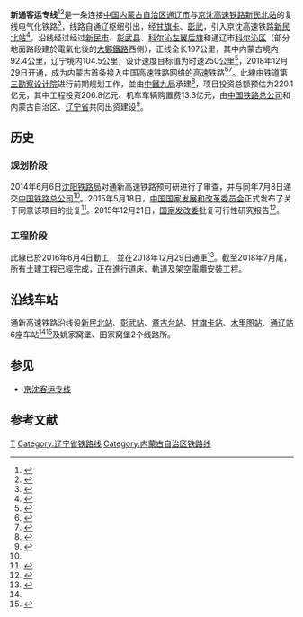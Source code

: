 {{Infobox rail system-route
|box_width=
|rail_name=新通客专线
|other_name=通辽至京沈高铁新民北站铁路
|banner_color=blue
|sec_banner_color=
|third_banner_color=
|logo_filename=
|image_width=
|logo_bgcolor=
|logo_note=
|code_name=
|locale={{CHN}}[[内蒙古自治区|内蒙古自治区]]、[[辽宁省|辽宁省]]
|service_type=
|status=完成
|begin_operation=2018年12月29日
|end_operation=
|operation_note=
|system_length=197 [[公里|公里]]
|length_in_operation=
|total_length=
|line_title=路線
|lines=
|stations=6
|route_title=列車
|main_route=
|secondary_route=
|branch_route=
|main_stations=[[通辽站|通辽站]]、[[新民北站|新民北站]]
|ridership=
|fleet_size=
|max_speed=250 km/h
|track_gauge={{standard gauge}}（[[标准轨|标准轨]]）
|track= 2（[[双线铁路|双线铁路]]）
|min_radius=
|max_grade=
|distance_between_mainlines= 
|block_signal=
|engine=[[电气化铁路|电力]]
|electrified=25kV 50Hz交流電
|control=
|rollingstock=
|depot=
|operator=
|franchise=
|hq=
|key_person=
|website=
|route_map={{新通客运专线RDT}}
}}

'''新通客运专线'''<ref>{{cite news|author=刘春雨; 郑传海; 马晓凤|url=http://www.peoplerail.com/rail/show-478-392252-1.html|title=极寒地区的新通速度——中铁建电气化局三公司建设新通客专“精品四电”纪实|publisher=[[人民铁道|人民铁道网]]|date=2018-10-27|accessdate=2018-11-27|archive-date=2018-11-27|archive-url=https://web.archive.org/web/20181127193608/http://www.peoplerail.com/rail/show-478-392252-1.html|dead-url=no}}</ref><ref>{{cite news|url=http://szb.fxrbs.cn/fxwb/images/2018-10/30/a2/fxwb20181030a2.pdf|title=京沈客专阜新境内车站基本完工|publisher=阜新晚报|date=2018-10-30|accessdate=2018-11-27|archive-date=2018-11-27|archive-url=https://web.archive.org/web/20181127193750/http://szb.fxrbs.cn/fxwb/images/2018-10/30/a2/fxwb20181030a2.pdf|dead-url=no}}</ref>是一条连接[[中国|中国]][[内蒙古自治区|内蒙古自治区]][[通辽市|通辽市]]与[[京沈客运专线|京沈高速铁路]][[新民北站|新民北站]]的复线电气化铁路<ref name="nmgnews">{{cite web|url=http://inews.nmgnews.com.cn/system/2014/07/10/011497013.shtml|title=通辽将建高铁通达京沈 去北京仅需3个半小时|publisher=内蒙古新闻网|accessdate=2015-09-15|archive-date=2016-03-04|archive-url=https://web.archive.org/web/20160304134250/http://inews.nmgnews.com.cn/system/2014/07/10/011497013.shtml|dead-url=no}}</ref>，线路自通辽枢纽引出，经[[甘旗卡镇|甘旗卡]]、[[彰武|彰武]]，引入京沈高速铁路[[新民北站|新民北站]]<ref>{{cite news|url=http://www.tsdig.com/infom.aspx?Id=677&FileName=info&Language=1|title=新建通辽至京沈高铁新民北站铁路环境影响评价彰武改线段补充公告|publisher=铁道第三勘察设计院|accessdate=2015-09-15|archive-date=2015-09-10|archive-url=https://web.archive.org/web/20150910222053/http://www.tsdig.com/infom.aspx?Id=677&FileName=info&Language=1|dead-url=no}}</ref>，沿线经过经过[[新民市|新民市]]、[[彰武县|彰武县]]、[[科尔沁左翼后旗|科尔沁左翼后旗]]和通辽市[[科尔沁区|科尔沁区]]（部分地面路段建於電氣化後的[[大鄭鐵路|大鄭鐵路]]西側），正线全长197公里，其中内蒙古境内92.4公里，辽宁境内104.5公里，设计速度目标值为时速250公里<ref name="tsdig">{{cite web|url=http://www.tsdig.com/admin/Upload/file/%E9%80%9A%E8%BE%BD%E8%87%B3%E4%BA%AC%E6%B2%88%E9%AB%98%E9%93%81%E6%96%B0%E6%B0%91%E5%8C%97%E7%AB%99%E9%93%81%E8%B7%AF%E7%8E%AF%E8%AF%84%E6%8A%A5%E5%91%8A%E4%B9%A6%E7%AE%80%E6%9C%AC0616.pdf|title=新建通辽至京沈高铁新民北站铁路环境影响报告书简本|publisher=铁道第三勘察设计院|format=PDF}}{{dead link|date=2018年4月 |bot=InternetArchiveBot |fix-attempted=yes }}</ref>，2018年12月29日开通，成为内蒙古首条接入中国高速铁路网络的高速铁路<ref name="jin_cnr">{{cite news|author=金建军|url=http://news.cnr.cn/native/city/20181227/t20181227_524463191.shtml|title=内蒙古首条接入全国高铁网的高速铁路“新通高铁”29日开通运营|publisher=[[中央人民广播电台|央广网]]|date=2018-12-27|accessdate=2018-12-28|archive-date=2018-12-28|archive-url=https://web.archive.org/web/20181228083230/http://news.cnr.cn/native/city/20181227/t20181227_524463191.shtml|dead-url=no}}</ref><ref>{{cite news|url=http://inews.nmgnews.com.cn/system/2018/12/28/012627410.shtml|title=内蒙古首条跨境高铁——通新高铁29日开通运营|publisher=内蒙古新闻网|date=2018-12-28|accessdate=2018-12-28|archive-date=2018-12-28|archive-url=https://web.archive.org/web/20181228083044/http://inews.nmgnews.com.cn/system/2018/12/28/012627410.shtml|dead-url=no}}</ref>。此線由[[铁道第三勘察设计院|铁道第三勘察设计院]]进行前期规划工作，並由[[中鐵九局|中鐵九局]]承建<ref>{{Cite web |url=http://9j.crec.cn/gcjs.html?id=1895 |title=中鐵九局-通新客專 |accessdate=2018-08-08 |archive-date=2018-08-08 |archive-url=https://web.archive.org/web/20180808104408/http://9j.crec.cn/gcjs.html?id=1895 |dead-url=no }}</ref>，项目投资总额预估为220.1亿元，其中工程投资206.8亿元、机车车辆购置费13.3亿元，由[[中国铁路总公司|中国铁路总公司]]和内蒙古自治区、[[辽宁省|辽宁省]]共同出资建设<ref>{{cite news|url=http://www.sdpc.gov.cn/zcfb/zcfbtz/201505/t20150518_692139.html|title=国家发展改革委关于新建通辽至京沈高铁新民北站铁路项目建议书的批复(发改基础[2015]283号)|publisher=中华人民共和国国家发展和改革委员会|access-date=2015-09-15|archive-url=https://web.archive.org/web/20150919000551/http://www.sdpc.gov.cn/zcfb/zcfbtz/201505/t20150518_692139.html|archive-date=2015-09-19|dead-url=yes}}</ref>。

== 历史 ==
=== 规划阶段 ===
2014年6月6日[[沈阳铁路局|沈阳铁路局]]对通新高速铁路预可研进行了审查，并与同年7月8日递交[[中国铁路总公司|中国铁路总公司]]<ref name="nmgnews"/>。2015年5月18日，[[中华人民共和国国家发展和改革委员会|中国国家发展和改革委员会]]正式发布了关于同意该项目的批复<ref name="nmgcb">{{cite news|url=http://www.nmgcb.com.cn/news/toutiao/2015/0518/86035.html|title=国家发改委批复赤峰通辽新建高铁连入京沈高铁|publisher=内蒙古晨网|accessdate=2015-09-15|archive-date=2017-04-20|archive-url=https://web.archive.org/web/20170420154002/http://www.nmgcb.com.cn/news/toutiao/2015/0518/86035.html|dead-url=no}}</ref>。2015年12月21日，[[中华人民共和国国家发展和改革委员会|国家发改委]]批复可行性研究报告<ref>{{cite news|url=http://www.sdpc.gov.cn/zcfb/zcfbtz/201601/t20160106_770698.html|title=国家发展改革委关于新建通辽至京沈高铁新民北站铁路可行性研究报告的批复|publisher=中华人民共和国国家发展和改革委员会|access-date=2016-01-06|archive-url=https://web.archive.org/web/20170218045230/http://www.sdpc.gov.cn/zcfb/zcfbtz/201601/t20160106_770698.html|archive-date=2017-02-18|dead-url=yes}}</ref>。

=== 工程阶段 ===
此線已於2016年6月4日動工，並在2018年12月29日通車<ref name="jin_cnr">{{cite news|author=金建军|url=http://news.cnr.cn/native/city/20181227/t20181227_524463191.shtml|title=内蒙古首条接入全国高铁网的高速铁路“新通高铁”29日开通运营|publisher=[[中央人民广播电台|央广网]]|date=2018-12-27|accessdate=2018-12-28}}</ref>。截至2018年7月尾，所有土建工程已經完成，正在進行道床、軌道及架空電纜安裝工程。 
== 沿线车站 ==
通新高速铁路沿线设[[新民北站|新民北站]]、[[彰武站|彰武站]]、[[章古台站|章古台站]]、[[甘旗卡站|甘旗卡站]]、[[木里图站|木里图站]]、[[通辽站|通辽站]]6座车站<ref name="tsdig"/><ref>{{cite web|url=http://www.sytlj.com/ShowArticle.aspx?id=5,37307|title=京沈高铁辽宁段广告媒体招商推介会在沈阳举行|publisher=沈阳铁道报|date=2018-11-27|accessdate=2018-11-28|archive-date=2018-11-28|archive-url=https://web.archive.org/web/20181128122631/http://www.sytlj.com/ShowArticle.aspx?id=5,37307|dead-url=no}}</ref>及姚家窝堡、田家窝堡2个线路所。

== 参见 ==
*[[京沈客运专线|京沈客运专线]]

==参考文献==
{{Reflist}}

{{通新高速铁路|nocat}}
{{中国高速铁路}}

[[Category:中国高速铁路线|T]]
[[Category:辽宁省铁路线|Category:辽宁省铁路线]]
[[Category:内蒙古自治区铁路线|Category:内蒙古自治区铁路线]]